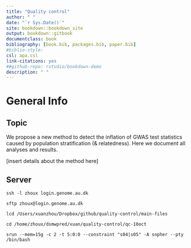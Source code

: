 ```yaml
---
title: "Quality control"
author: " "
date: "`r Sys.Date()`"
site: bookdown::bookdown_site
output: bookdown::gitbook
documentclass: book
bibliography: [book.bib, packages.bib, paper.bib]
#biblio-style:
csl: apa.csl
link-citations: yes
##github-repo: rstudio/bookdown-demo
description: " "
---
```


# General Info

## Topic

We propose a new method to detect the inflation of GWAS test statistics caused by population stratification (& relatedness). Here we document all analyses and results.

[insert details about the method here]

## Server

`ssh -l zhoux login.genome.au.dk`

`sftp zhoux@login.genome.au.dk`

`lcd /Users/xuanzhou/Dropbox/github/quality-control/main-files`

`cd /home/zhoux/dsmwpred/xuan/quality-control/qc-10oct`

`srun --mem=15g -c 2 -t 5:0:0 --constraint "s04|s05" -A snpher --pty /bin/bash`



